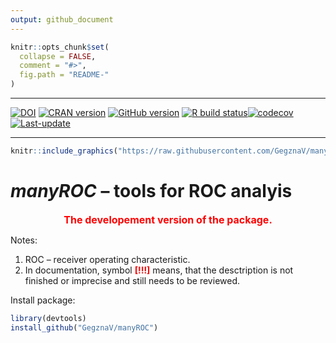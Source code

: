 ```yaml
---
output: github_document
---
```

<!-- README.md is generated from README.Rmd. Please edit that file -->
 
```r
knitr::opts_chunk$set(
  collapse = FALSE,
  comment = "#>",
  fig.path = "README-"
)
```

***

<!-- badges: start -->
[![DOI](https://zenodo.org/badge/98945258.svg)](https://zenodo.org/badge/latestdoi/98945258)
[![CRAN version](https://www.r-pkg.org/badges/version/manyROC)](https://cran.rstudio.com/web/packages/manyROC/index.html)
[![GitHub version](https://img.shields.io/badge/GitHub-v`r packageVersion("manyROC")`-brightgreen.svg)](https://github.com/GegznaV/manyROC)
[![R build status](https://github.com/GegznaV/manyROC/workflows/R-CMD-check/badge.svg)](https://github.com/GegznaV/manyROC/actions)[![codecov](https://codecov.io/gh/GegznaV/manyROC/branch/master/graph/badge.svg)](https://codecov.io/gh/GegznaV/manyROC)
[![Last-update](https://img.shields.io/badge/last%20update-`r gsub('-', '--', Sys.Date())`-yellowgreen.svg)](/commits/master)
<!-- badges: end -->



***

 
```r
knitr::include_graphics("https://raw.githubusercontent.com/GegznaV/manyROC/master/pkgdown/logo.png")
```
<!-- "https://raw.githubusercontent.com/GegznaV/manyROC/master/docs/logo.png" -->

_**manyROC**_ – tools for ROC analyis
============================================================================= 

<p align="center"><font color="red" size="3" family="sans">
<b>The developement version of the package.</b></font>
</p>

<!-- *manyROC* workflow for spectroscopic data analysis. -->

Notes:

1. ROC – receiver operating characteristic. 
2. In documentation, symbol <b><font color="red">[!!!]</font></b> means, 
that the desctription is not finished or imprecise and still needs to be reviewed.


Install package:

```r
library(devtools)
install_github("GegznaV/manyROC")
```


<!-- * * * -->

<!-- <p align="right"> </p>     -->


 


